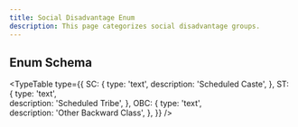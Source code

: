 ```yaml
---
title: Social Disadvantage Enum
description: This page categorizes social disadvantage groups.
---
```


## Enum Schema

<TypeTable
  type={{
    SC: {
      type: 'text',
      description: 'Scheduled Caste',
    },
    ST: {
      type: 'text',  
      description: 'Scheduled Tribe',
    },
    OBC: {
      type: 'text',  
      description: 'Other Backward Class',
    },
  }}
/>

